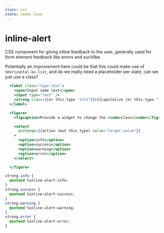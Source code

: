 ```yaml
---
class: css
state: needs-love
---
```

# inline-alert

CSS component for giving inline feedback to the user, generally used for form
element feedback like errors and suchlike.

Potentially an improvement here could be that this could make use of `%horizontal-kv-list`, and do we really need a placeholder per state, can we just use a class?

```hbs preview-template
  <label class="type-text">
    <span>Input some text</span>
    <input type="text" />
    <strong class={{or this.type "info"}}>{{capitalize (or this.type "info")}}</strong>
  </label>

  <figure>
    <figcaption>Provide a widget to change the <code>class</code></figcaption>

    <select
      onchange={{action (mut this.type) value="target.value"}}
    >
      <option>info</option>
      <option>success</option>
      <option>warning</option>
      <option>error</option>
    </select>

  </figure>
```


```css
strong.info {
  @extend %inline-alert-info;
}
strong.success {
  @extend %inline-alert-success;
}
strong.warning {
  @extend %inline-alert-warning;
}
strong.error {
  @extend %inline-alert-error;
}
```
